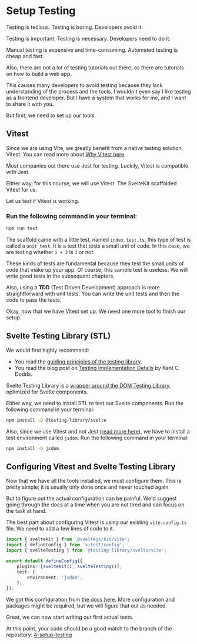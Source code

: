 
# Setup Testing

Testing is tedious. Testing is boring. Developers avoid it.

Testing is important. Testing is necessary. Developers need to do it.

Manual testing is expensive and time-consuming. Automated testing is cheap and fast.

Also, there are not a lot of testing tutorials out there, as there are tutorials on how to build a web app.

This causes many developers to avoid testing because they lack understanding of the process and the tools. I wouldn't even say I like testing as a frontend developer. But I have a system that works for me, and I want to share it with you.

But first, we need to set up our tools.

## Vitest

Since we are using Vite, we greatly benefit from a native testing solution, Vitest. You can read more about [Why Vitest here](https://vitest.dev/guide/why.html).

Most companies out there use Jest for testing. Luckily, Vitest is compatible with Jest.

Either way, for this course, we will use Vitest. The SvelteKit scaffolded Vitest for us.

Let us test if Vitest is working.

### Run the following command in your terminal:

```sh frame="none" showLineNumbers=false
npm run test
```

The scaffold came with a little test, named `index.test.ts`, this type of test is called a `unit test`. It is a test that tests a small unit of code. In this case, we are testing whether `1 + 2` is `3` or not.

These kinds of tests are fundamental because they test the small units of code that make up your app. Of course, this sample test is useless. We will write good tests in the subsequent chapters.

Also, using a **TDD** (Test Driven Development) approach is more straightforward with unit tests. You can write the unit tests and then the code to pass the tests.

Okay, now that we have Vitest set up. We need one more tool to finish our setup.

## Svelte Testing Library (STL)

<Callout>

We would first highly recommend:

- You read the [guiding principles of the testing library](https://testing-library.com/docs/guiding-principles).
- You read the blog post on [Testing Implementation Details](https://kentcdodds.com/blog/testing-implementation-details) by Kent C. Dodds.

</Callout>

Svelte Testing Library is a [wrapper around the DOM Testing Library](https://testing-library.com/docs/svelte-testing-library/intro), optimized for Svelte components.

Either way, we need to install STL to test our Svelte components. Run the following command in your terminal:

```sh frame="none" showLineNumbers=false
npm install -D @testing-library/svelte
```

Also, since we use Vitest and not Jest ([read more here](https://testing-library.com/docs/svelte-testing-library/setup#vitest)), we have to install a test environment called `jsdom`. Run the following command in your terminal:

```sh frame="none" showLineNumbers=false
npm install -D jsdom
```

## Configuring Vitest and Svelte Testing Library

Now that we have all the tools installed, we must configure them. This is pretty simple; it is usually only done once and never touched again.

But to figure out the actual configuration can be painful. We'd suggest going through the docs at a time when you are not tired and can focus on the task at hand.

The best part about configuring Vitest is using our existing `vite.config.ts` file. We need to add a few lines of code to it.

```ts title="./vite.config.ts" {3,6,8}
import { sveltekit } from '@sveltejs/kit/vite';
import { defineConfig } from 'vitest/config';
import { svelteTesting } from '@testing-library/svelte/vite';

export default defineConfig({
	plugins: [sveltekit(), svelteTesting()],
	test: {
		environment: 'jsdom',
	},
});
```

We got this configuration from [the docs here](https://testing-library.com/docs/svelte-testing-library/setup#vitest). More configuration and packages might be required, but we will figure that out as needed.

Great, we can now start writing our first actual tests.

At this point, your code should be a good match to the branch of the repository: [4-setup-testing](https://github.com/Frontend-Hire/todo-app-svelte-tdd-typescript/tree/4-setup-testing)
